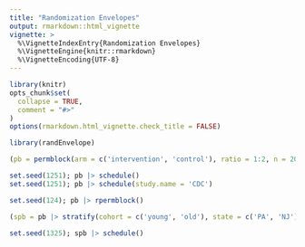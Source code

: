 ```yaml
---
title: "Randomization Envelopes"
output: rmarkdown::html_vignette
vignette: >
  %\VignetteIndexEntry{Randomization Envelopes}
  %\VignetteEngine{knitr::rmarkdown}
  %\VignetteEncoding{UTF-8}
---
```


```r
library(knitr)
opts_chunk$set(
  collapse = TRUE,
  comment = "#>"
)
options(rmarkdown.html_vignette.check_title = FALSE)
```

```r
library(randEnvelope)
```

```r
(pb = permblock(arm = c('intervention', 'control'), ratio = 1:2, n = 20L))
```


```r
set.seed(1251); pb |> schedule()
set.seed(1251); pb |> schedule(study.name = 'CDC')
```

```r
set.seed(124); pb |> rpermblock()
```

```r
(spb = pb |> stratify(cohort = c('young', 'old'), state = c('PA', 'NJ')))
```

```r
set.seed(1325); spb |> schedule()
```



